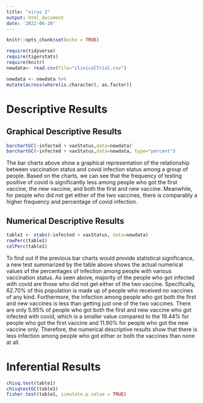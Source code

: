 ```yaml
---
title: "virus 2"
output: html_document
date: '2022-06-28'
---
```


```r
knitr::opts_chunk$set(echo = TRUE)
```

```r
require(tidyverse)
require(tigerstats)
require(knitr)
newdata<- read.csv(file="clinicalTrial.csv")
```

```r
newdata <- newdata %>%
mutate(across(where(is.character), as.factor))
```

# Descriptive Results



## Graphical Descriptive Results

```r
barchartGC(~infected + vaxStatus,data=newdata)
barchartGC(~infected + vaxStatus,data=newdata, type="percent")

```

The bar charts above show a graphical representation of the relationship between vaccination status and covid infection status among a group of people. Based on the charts, we can see that the frequency of testing positive of covid is significantly less among people who got the first vaccine, the new vaccine, and both the first and new vaccine. Meanwhile, for people who did not get either of the two vaccines, there is comparably a higher frequency and percentage of covid infection.  



## Numerical Descriptive Results

```r
table1 <- xtabs(~infected + vaxStatus, data=newdata)
rowPerc(table1)
colPerc(table1)
```

To find out if the previous bar charts would provide statistical significance, a new test summarized by the table above shows the actual numerical values of the percentages of infection among people with various vaccination status. As seen above, majority of the people who got infected with covid are those who did not get either of the two vaccine. Specifically, 62.70% of this population is made up of people who received no vaccines of any kind. Furthermore, the infection among people who got both the first and new vaccines is less than getting just one of the two vaccines. There are only 5.95% of people who got both the first and new vaccine who got infected with covid, which is a smaller value compared to the 19.44% for people who got the first vaccine and 11.90% for people who got the new vaccine only. Therefore, the numerical descriptive results show that there is less infection among people who got either or both the vaccines than none at all. 



# Inferential Results

```r
chisq.test(table1)
chisqtestGC(table1)
fisher.test(table1, simulate.p.value = TRUE)

```
